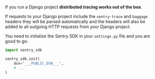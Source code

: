 If you run a Django project **distributed tracing works out of the box**.

If requests to your Django project include the `sentry-trace` and `baggage` headers they will be parsed automatically and the headers will also be added to all outgoing HTTP requests from your Django project.

You need to initialize the Sentry SDK in your `settings.py` file and you are good to go:

```python
import sentry_sdk

sentry_sdk.init(
    dsn="___PUBLIC_DSN___",
    # ...
)
```

<PlatformContent includePath="distributed-tracing/instrumentation/automatic-instrumentation/configuration/" />

<PlatformContent includePath="distributed-tracing/instrumentation/automatic-instrumentation/verification/" />
